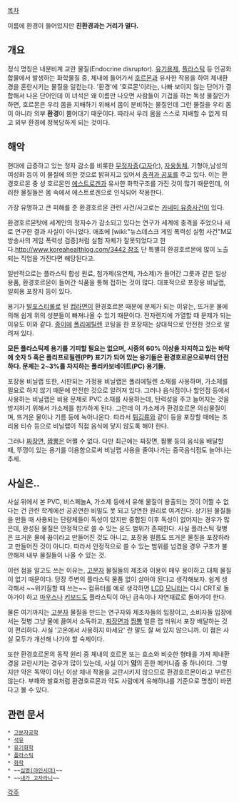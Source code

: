 [[목차]]

이름에 환경이 들어있지만 '''친환경과는 거리가 멀다.'''
== 개요 ==
정식 명칭은 내분비계 교란 물질(Endocrine disruptor). [[유기용제]], [[플라스틱]] 등 인공화합물에서 발생하는 화학물질 중, 체내에 들어가서 [[호르몬]]과 유사한 작용을 하여 체내환경을 혼란시키는 물질을 일컫는다. '환경'에 '호르몬'이라는, 나빠 보이지 않는 단어가 결합해서 나온 단어인데 이 녀석은 왜 이름만 나오면 사람들이 기겁을 하는 독성 물질인가 하면, 호르몬은 우리 몸을 지배하기 위해서 몸이 분비하는 물질인데 그런 물질을 우리 몸이 아니라 외부 '''환경'''이 뿜어대기 때문이다. 따라서 우리 몸을 스스로 지배할 수 없게 되고 외부 환경에 정복당하게 되는 것이다.

== 해악 ==
현대에 급증하고 있는 정자 감소를 비롯한 [[무정자증]]([[고자]]化), [[자웅동체]], 기형아,남성의 여성화 등이 이 물질에 의한 것으로 밝혀지고 있어서 [[충격과 공포]]를 주고 있다. 이는 환경호르몬 중 성 호르몬인 [[에스트로겐]]과 유사한 화학구조를 가진 것이 많기 때문인데, 이러한 물질들은 몸 속에서 에스트로겐으로 인식되어 작용한다.

가장 유명하고 큰 피해를 준 환경호르몬 관련 사건/사고로는 [[카네미 유증사건]]이 있다.

환경호르몬탓에 세계인의 정자수가 감소되고 있다는 연구가 세계에 충격을 주었으나 새로 연구한 결과 사실이 아니었다. 애초에 [wiki:"뉴스데스크 게임 폭력성 실험 사건"M모 방송사의 게임 폭력성 검증]처럼 실험 자체가 잘못되었다고 한다.[[http://www.koreahealthlog.com/3442 참조]] 단 특별히 환경호르몬에 많이 노출되는 직업을 가진다면 해당된다고.

일반적으로는 플라스틱 합성 원료, 첨가제(유연제, 가소제)가 들어간 그릇과 같은 일상용품, 환경호르몬이 들어간 식품을 통해 접하는 것이 많다. 대표적으로 포장용 비닐랩, 일회용 포장지 등이 있다.

용기가 [[발포스티롤]]로 된 [[컵라면]]이 환경호르몬 때문에 문제가 되는 이유는, 뜨거운 물에 의해 쉽게 위의 성분들이 빠져나올 수 있기 때문이다. 전자렌지에 가열할 때 문제가 되는 이유도 이와 같다. [[종이]]에 [[플라스틱#s-3.1.4|폴리에틸렌]] 코팅을 한 포장재는 상대적으로 안전한 것으로 알려져 있다.

'''모든 플라스틱제 용기를 기피할 필요는 없으며, 시중의 60% 이상을 차지하고 있는 바닥에 숫자 5 혹은 폴리프로필렌(PP) 표기가 되어 있는 용기들은 환경호르몬으로부터 안전하다. 문제는 2~3%를 차지하는 폴리카보네이트(PC) 용기들.'''

포장용 비닐랩 또한, 시판되는 가정용 비닐랩은 폴리에틸렌 소재를 사용하며, 가소제를 필요로 하지 않기 때문에 안전한 것으로 알려져 있다. 그러나 음식점이나 할인점 등에서 사용하는 비닐랩은 비용 문제로 PVC 소재를 사용하는데, 탄력성을 주고 늘어지는 것을 방지하기 위해서 가소제를 첨가하게 된다. 그런데 이 가소제가 환경호르몬 의심물질이며, 뜨거운 물이나 기름 등에 녹아나온다. 따라서 [[튀김]]류와 같이  등을 포장할 때에는 조리용 티슈 등으로 비닐랩이 직접 음식에 닿지 않도록 해야 한다.

그러나 [[짜장면]], [[짬뽕]]은 어쩔 수 없다. 다만 최근에는 짜장면, 짬뽕 등의 음식을 배달할 때, 뚜껑이 있는 용기를 이용함으로써 비닐랩 사용을 줄여나가는 중국음식점도 늘어나는 추세.

== 사실은.. ==
사실 위에서 본 PVC, 비스페놀A, 가소제 등에서 유해 물질이 용출되는 것이 어쩔 수 없다는 건 관련 학계에선 공공연한 비밀도 못 되고 당연한 원리로 여겨진다. 상기된 물질들을 만들 때 사용되는 단량체들이 독성이 있지만 중합된 이후 독성이 없어지는 경우가 많은데, 완성된 물질은 안정적으로 쓸 수 있는 온도 범위가 존재한다. 사실 플라스틱 젖병은 뜨거운 물에 끓이라고 만들어진 것도 아니고, 포장용 필름도 뜨거운 물질을 포장하라고 만들어진 것이 아니다. 따라서 안정적으로 쓸 수 있는 범위를 넘겼을 경우 구조가 불안해져 내부 물질들이 나올 수 있는 것.

이런 점을 알고도 쓰는 이유는, [[고분자]] 물질들의 제조와 이용이 매우 용이하고 대체 물질이 없기 때문이다. 당장 주변의 플라스틱 물품 없이 살아야 된다고 생각해보자. 쉽게 생각해서 ~~위키질할 때 쓰는~~ 컴퓨터를 예로 생각하면 [[LCD]] [[모니터]]는 다시 CRT로 돌아가야 하고 [[마우스]]나 [[키보드]]도 플라스틱이 아닌 금속이나 자연재료로 돌아가야 한다.

물론 여기까지는 [[고분자]] 물질을 만드는 연구자와 제조자들의 입장이고, 소비자들 입장에서는 젖병 그냥 물에 끓여서 소독하고, [[짜장면]]과 [[짬뽕]] 얼른 랩 씌워서 포장 배달하는 것이 편리하다. 사실 '고온에서 사용하지 마세요' 란 말도 잘 써 있지 않으니까. 이 점은 사실 모두가 개선해 나가야 할 숙제이다.

또한 환경호르몬의 동작 원리 중 체내의 호르몬 또는 효소와 비슷한 형태를 가져 체내환경을 교란시키는 경우가 많이 있는데, 사실 이거 '''[[약]]'''의 흔한 메커니즘 중 하나이다. 그렇지만 약은 독약이 아닌 이상 체내 작용을 교란시키지 않으므로 환경호르몬이라고 부르진 않는다. 부패와 발효처럼 환경호르몬과 약도 사람에게 유해하냐를 기준으로 명칭이 바뀐다고 볼 수 있다.

== 관련 문서 ==
 * [[고분자공학]]
 * [[석유]]
 * [[유기화학]]
 * [[플라스틱]]
 * [[화학]]
 * ~~[[심영(야인시대)]]~~
 * ~~[[내가 고자라니]]~~
[[각주]]
